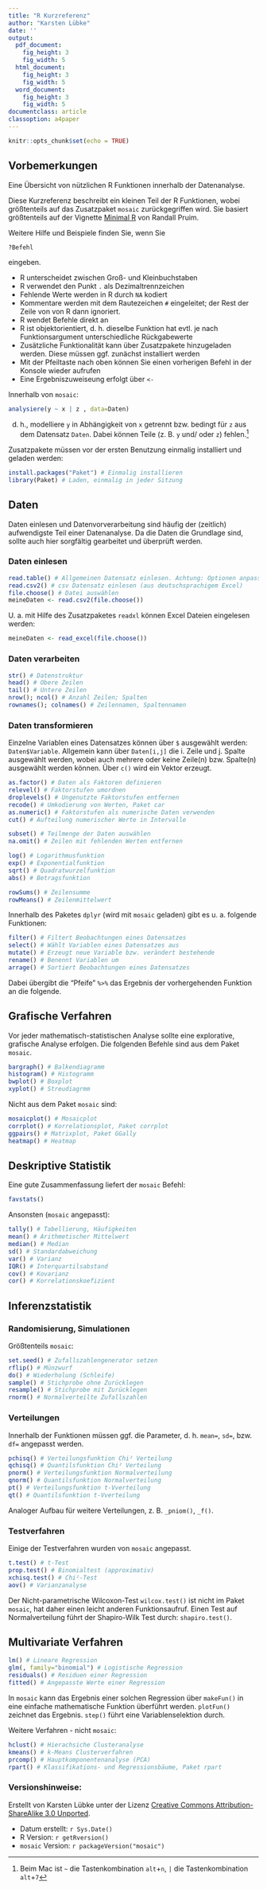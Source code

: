 ```yaml
---
title: "R Kurzreferenz"
author: "Karsten Lübke"
date: ''
output:
  pdf_document:
    fig_height: 3
    fig_width: 5
  html_document:
    fig_height: 3
    fig_width: 5
  word_document:
    fig_height: 3
    fig_width: 5
documentclass: article
classoption: a4paper
---
```


```r
knitr::opts_chunk$set(echo = TRUE)
```

## Vorbemerkungen
Eine Übersicht von nützlichen R Funktionen innerhalb der Datenanalyse. 

Diese Kurzreferenz beschreibt ein kleinen Teil der R Funktionen, wobei größtenteils auf das Zusatzpaket `mosaic` zurückgegriffen wird. Sie basiert größtenteils auf der Vignette [Minimal R](https://cran.r-project.org/web/packages/mosaic/vignettes/MinimalR.pdf) von Randall Pruim.

Weitere Hilfe und Beispiele finden Sie, wenn Sie
```r
?Befehl
```
eingeben.

* R unterscheidet zwischen Groß- und Kleinbuchstaben
* R verwendet den Punkt `.` als Dezimaltrennzeichen
* Fehlende Werte werden in R durch `NA` kodiert
* Kommentare werden mit dem Rautezeichen `#` eingeleitet; der Rest der Zeile von von R dann ignoriert.
* R wendet Befehle direkt an
* R ist objektorientiert, d. h. dieselbe Funktion hat evtl. je nach Funktionsargument unterschiedliche Rückgabewerte
* Zusätzliche Funktionalität kann über Zusatzpakete hinzugeladen werden. Diese müssen ggf. zunächst  installiert werden
* Mit der Pfeiltaste nach oben können Sie einen vorherigen Befehl in der Konsole wieder aufrufen
* Eine Ergebniszuweiseung erfolgt über `<-`

Innerhalb von `mosaic`:
```r
analysiere(y ~ x | z , data=Daten)
```
d. h., modelliere `y` in Abhängigkeit von `x` getrennt bzw. bedingt für `z` aus dem Datensatz `Daten`. Dabei können Teile (z. B. `y` und/ oder `z`) fehlen.^[Beim Mac ist `~` die Tastenkombination `alt`+`n`, `|` die Tastenkombination `alt`+`7`] 

Zusatzpakete müssen vor der ersten Benutzung einmalig installiert und geladen werden:
```r
install.packages("Paket") # Einmalig installieren
library(Paket) # Laden, einmalig in jeder Sitzung

```


## Daten
Daten einlesen und Datenvorverarbeitung sind häufig der (zeitlich) aufwendigste Teil einer Datenanalyse. Da die Daten die Grundlage sind, sollte auch hier sorgfältig gearbeitet und überprüft werden.

### Daten einlesen
```r
read.table() # Allgemeinen Datensatz einlesen. Achtung: Optionen anpassen
read.csv2() # csv Datensatz einlesen (aus deutschsprachigem Excel)
file.choose() # Datei auswählen
meineDaten <- read.csv2(file.choose())
```

U. a. mit Hilfe des Zusatzpaketes `readxl` können Excel Dateien eingelesen werden:
```r
meineDaten <- read_excel(file.choose()) 
```

### Daten verarbeiten
```r
str() # Datenstruktur
head() # Obere Zeilen
tail() # Untere Zeilen
nrow(); ncol() # Anzahl Zeilen; Spalten 
rownames(); colnames() # Zeilennamen, Spaltennamen
```

### Daten transformieren
Einzelne Variablen eines Datensatzes können über `$` ausgewählt werden: `Daten$Variable`. Allgemein kann über `Daten[i,j]` die i. Zeile und j. Spalte ausgewählt werden, wobei auch mehrere oder keine Zeile(n) bzw. Spalte(n) ausgewählt werden können. Über `c()` wird ein Vektor erzeugt.
```r
as.factor() # Daten als Faktoren definieren
relevel() # Faktorstufen umordnen
droplevels() # Ungenutzte Faktorstufen entfernen
recode() # Umkodierung von Werten, Paket car
as.numeric() # Faktorstufen als numerische Daten verwenden
cut() # Aufteilung numerischer Werte in Intervalle

subset() # Teilmenge der Daten auswählen
na.omit() # Zeilen mit fehlenden Werten entfernen

log() # Logarithmusfunktion
exp() # Exponentialfunktion
sqrt() # Quadratwurzelfunktion
abs() # Betragsfunktion

rowSums() # Zeilensumme
rowMeans() # Zeilenmittelwert
```

Innerhalb des Paketes `dplyr` (wird mit `mosaic` geladen) gibt es u. a. folgende Funktionen:
```r
filter() # Filtert Beobachtungen eines Datensatzes
select() # Wählt Variablen eines Datensatzes aus
mutate() # Erzeugt neue Variable bzw. verändert bestehende
rename() # Benennt Variablen um
arrage() # Sortiert Beobachtungen eines Datensatzes
```
Dabei übergibt die "Pfeife" `%>%` das Ergebnis der vorhergehenden Funktion an die folgende.

## Grafische Verfahren
Vor jeder mathematisch-statistischen Analyse sollte eine explorative, grafische Analyse erfolgen. Die folgenden Befehle sind aus dem Paket `mosaic`.
```r
bargraph() # Balkendiagramm
histogram() # Histogramm
bwplot() # Boxplot
xyplot() # Streudiagrmm
```
Nicht aus dem Paket `mosaic` sind:
```r
mosaicplot() # Mosaicplot
corrplot() # Korrelationsplot, Paket corrplot
ggpairs() # Matrixplot, Paket GGally
heatmap() # Heatmap
```

\pagebreak 

## Deskriptive Statistik
Eine gute Zusammenfassung liefert der `mosaic` Befehl:
```r
favstats()
```
Ansonsten (`mosaic` angepasst):
```r
tally() # Tabellierung, Häufigkeiten 
mean() # Arithmetischer Mittelwert
median() # Median
sd() # Standardabweichung
var() # Varianz
IQR() # Interquartilsabstand
cov() # Kovarianz
cor() # Korrelationskoefizient
```

## Inferenzstatistik

### Randomisierung, Simulationen
Größtenteils `mosaic`:
```r
set.seed() # Zufallszahlengenerator setzen
rflip() # Münzwurf
do() # Wiederholung (Schleife)
sample() # Stichprobe ohne Zurücklegen
resample() # Stichprobe mit Zurücklegen
rnorm() # Normalverteilte Zufallszahlen
```

### Verteilungen
Innerhalb der Funktionen müssen ggf. die Parameter, d. h. `mean=`, `sd=`, bzw. `df=` angepasst werden.
```r
pchisq() # Verteilungsfunktion Chi² Verteilung
qchisq() # Quantilsfunktion Chi² Verteilung
pnorm() # Verteilungsfunktion Normalverteilung
qnorm() # Quantilsfunktion Normalverteilung
pt() # Verteilungsfunktion t-Vverteilung
qt() # Quantilsfunktion t-Vverteilung
```
Analoger Aufbau für weitere Verteilungen, z. B. `_pniom()`, `_f()`.

### Testverfahren
Einige der Testverfahren wurden von `mosaic` angepasst.
```r
t.test() # t-Test
prop.test() # Binomialtest (approximativ)
xchisq.test() # Chi²-Test
aov() # Varianzanalyse
```

Der Nicht-parametrische Wilcoxon-Test `wilcox.test()` ist nicht im Paket `mosaic`, hat daher einen leicht anderen Funktionsaufruf. Einen Test auf Normalverteilung führt der Shapiro-Wilk Test durch: `shapiro.test()`. 


## Multivariate Verfahren
```r
lm() # Lineare Regression
glm(, family="binomial") # Logistische Regression
residuals() # Residuen einer Regression
fitted() # Angepasste Werte einer Regression
```
In `mosaic` kann das Ergebnis einer solchen Regression über `makeFun()` in eine einfache mathematische Funktion überführt werden. `plotFun()` zeichnet das Ergebnis. `step()` führt eine Variablenselektion durch. 

Weitere Verfahren - nicht `mosaic`:
```r
hclust() # Hierachsiche Clusteranalyse
kmeans() # k-Means Clusterverfahren
prcomp() # Hauptkomponentenanalyse (PCA)
rpart() # Klassifikations- und Regressionsbäume, Paket rpart
```




### Versionshinweise:
Erstellt von Karsten Lübke unter der Lizenz [Creative Commons Attribution-ShareAlike 3.0 Unported](http://creativecommons.org/licenses/by-sa/3.0). 

* Datum erstellt: `r Sys.Date()`
* R Version: `r getRversion()`
* `mosaic` Version: `r packageVersion("mosaic")`



